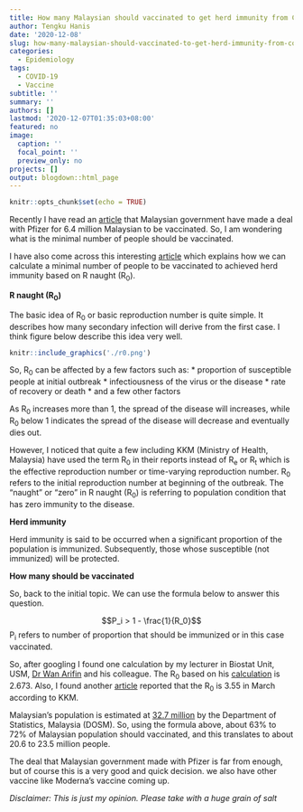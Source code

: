 ```yaml
---
title: How many Malaysian should vaccinated to get herd immunity from COVID-19?
author: Tengku Hanis
date: '2020-12-08'
slug: how-many-malaysian-should-vaccinated-to-get-herd-immunity-from-covid-19
categories:
  - Epidemiology
tags:
  - COVID-19
  - Vaccine
subtitle: ''
summary: ''
authors: []
lastmod: '2020-12-07T01:35:03+08:00'
featured: no
image:
  caption: ''
  focal_point: ''
  preview_only: no
projects: []
output: blogdown::html_page
---
```

```r
knitr::opts_chunk$set(echo = TRUE)
```

Recently I have read an [article](https://codeblue.galencentre.org/2020/11/27/malaysia-buying-pfizers-ultra-cold-covid-19-vaccine-posing-major-distribution-issues/#:~:text=According%20to%20BioSpace%2C%20the%20Covid,price%20sold%20to%20the%20US) that Malaysian government have made a deal with Pfizer for 6.4 million Malaysian to be vaccinated. So, I am wondering what is the minimal number of people should be vaccinated.

I have also come across this interesting [article](https://www.cebm.net/covid-19/when-will-it-be-over-an-introduction-to-viral-reproduction-numbers-r0-and-re/) which explains how we can calculate a minimal number of people to be vaccinated to achieved herd immunity based on R naught (R~0~).

**R naught (R~0~)**

The basic idea of R~0~ or basic reproduction number is quite simple. It describes how many secondary infection will derive from the first case. I think figure below describe this idea very well.

```r
knitr::include_graphics('./r0.png')
```

So, R~0~ can be affected by a few factors such as:
* proportion of susceptible people at initial outbreak
* infectiousness of the virus or the disease
* rate of recovery or death
* and a few other factors

As R~0~ increases more than 1, the spread of the disease will increases, while R~0~ below 1 indicates the spread of the disease will decrease and eventually dies out.

However, I noticed that quite a few including KKM (Ministry of Health, Malaysia) have used the term R~0~ in their reports instead of R~e~ or R~t~ which is the effective reproduction number or time-varying reproduction number. R~0~ refers to the initial reproduction number at beginning of the outbreak. The "naught" or "zero" in R naught (R~0~) is referring to population condition that has zero immunity to the disease.

**Herd immunity**

Herd immunity is said to be occurred when a significant proportion of the population is immunized. Subsequently, those whose susceptible (not immunized) will be protected.

**How many should be vaccinated**

So, back to the initial topic. We can use the formula below to answer this question.

$$P_i > 1 - \frac{1}{R_0}$$
P~i~ refers to number of proportion that should be immunized or in this case vaccinated.

So, after googling I found one calculation by my lecturer in Biostat Unit, USM, [Dr Wan Arifin](https://wnarifin.github.io/) and his colleague. The R~0~ based on his [calculation](https://wnarifin.github.io/covid-19-malaysia-sir/) is 2.673. Also, I found another [article](https://codeblue.galencentre.org/2020/04/10/mco-slashed-malaysia-covid-19-infection-rate-by-over-three-times/) reported that the R~0~ is 3.55 in March according to KKM.

Malaysian's population is estimated at [32.7 million](https://www.dosm.gov.my/v1/index.php?r=column/cthemeByCat&cat=155&bul_id=OVByWjg5YkQ3MWFZRTN5bDJiaEVhZz09&menu_id=L0pheU43NWJwRWVSZklWdzQ4TlhUUT09) by the Department of Statistics, Malaysia (DOSM). So, using the formula above, about 63% to 72% of Malaysian population should vaccinated, and this translates to about 20.6 to 23.5 million people. 

The deal that Malaysian government made with Pfizer is far from enough, but of course this is a very good and quick decision. we also have other vaccine like Moderna's vaccine coming up.

*Disclaimer: This is just my opinion. Please take with a huge grain of salt*
